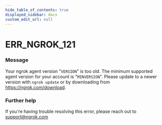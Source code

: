 ```yaml
---
hide_table_of_contents: true
displayed_sidebar: docs
custom_edit_url: null
---
```



# ERR_NGROK_121

### Message

Your ngrok agent version "`VERSION`" is too old. The minimum supported agent version for your account is "`MINVERSION`". Please update to a newer version with `ngrok update` or by downloading from https://ngrok.com/download.

### Further help

If you're having trouble resolving this error, please reach out to [support@ngrok.com](mailto:support@ngrok.com?subject=Help%20with%20ERR_NGROK_121)

<ErrorDetails error="err_ngrok_121" />
